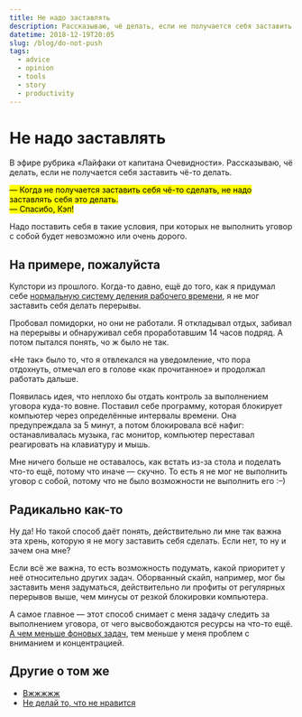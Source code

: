 ```yaml
---
title: Не надо заставлять
description: Рассказываю, чё делать, если не получается себя заставить чё-то делать.
datetime: 2018-12-19T20:05
slug: /blog/do-not-push
tags:
  - advice
  - opinion
  - tools
  - story
  - productivity
---
```


# Не надо заставлять

В эфире рубрика «Лайфаки от капитана Очевидности». Рассказываю, чё делать, если не получается себя заставить чё-то делать.

<mark>
  — Когда не получается заставить себя чё-то сделать, не надо заставлять себя это делать.
  <br />— Спасибо, Кэп!
</mark>

Надо поставить себя в такие условия, при которых не выполнить уговор с собой будет невозможно или очень дорого.

## На примере, пожалуйста

Кулстори из прошлого. Когда-то давно, ещё до того, как я придумал себе [нормальную систему деления рабочего времени](/blog/efficient-workday-division/), я не мог заставить себя делать перерывы.

Пробовал помидорки, но они не работали. Я откладывал отдых, забивал на перерывы и обнаруживал себя проработавшим 14 часов подряд. А потом пытался понять, чо ж было не так.

«Не так» было то, что я отвлекался на уведомление, что пора отдохнуть, отмечал его в голове «как прочитанное» и продолжал работать дальше.

Появилась идея, что неплохо бы отдать контроль за выполнением уговора куда-то вовне. Поставил себе программу, которая блокирует компьютер через определённые интервалы времени. Она предупреждала за 5 минут, а потом блокировала всё нафиг: останавливалась музыка, гас монитор, компьютер переставал реагировать на клавиатуру и мышь.

Мне ничего больше не оставалось, как встать из-за стола и поделать что-то ещё, потому что иначе — скучно. То есть я не мог не выполнить уговор с собой, потому что не было возможности не выполнить его <nobr>:–)</nobr>

## Радикально как-то

Ну да! Но такой способ даёт понять, действительно ли мне так важна эта хрень, которую я не могу заставить себя сделать. Если нет, то ну и зачем она мне?

Если всё же важна, то есть возможность подумать, какой приоритет у неё относительно других задач. Оборванный скайп, например, мог бы заставить меня задуматься, действительно ли профиты от регулярных перерывов выше, чем минусы от резкой блокировки компьютера.

А самое главное — этот способ снимает с меня задачу следить за выполнением уговора, от чего высвобождаются ресурсы на что-то ещё. [А чем меньше фоновых задач](https://t.me/kkonstantinopolskiy/32), тем меньше у меня проблем с вниманием и концентрацией.

## Другие о том же

- [Вжжжжж](https://t.me/kkonstantinopolskiy/32)
- [Не делай то, что не нравится](http://blog.yumadilov.com/all/ne-delay-to-chto-ne-nravitsya/)
